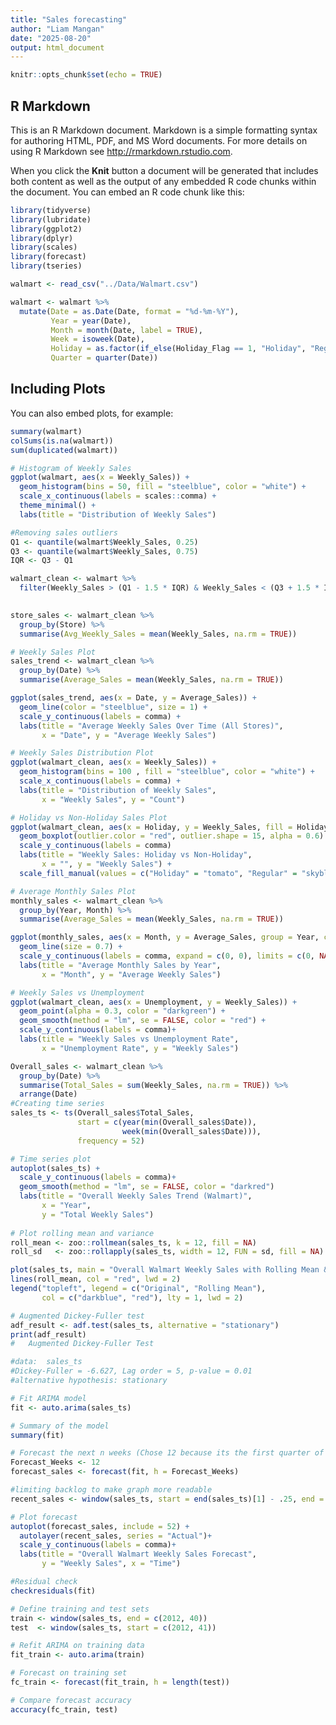 ```yaml
---
title: "Sales forecasting"
author: "Liam Mangan"
date: "2025-08-20"
output: html_document
---
```


```r
knitr::opts_chunk$set(echo = TRUE)
```

## R Markdown

This is an R Markdown document. Markdown is a simple formatting syntax for authoring HTML, PDF, and MS Word documents. For more details on using R Markdown see <http://rmarkdown.rstudio.com>.

When you click the **Knit** button a document will be generated that includes both content as well as the output of any embedded R code chunks within the document. You can embed an R code chunk like this:

```r
library(tidyverse)
library(lubridate)
library(ggplot2)
library(dplyr)
library(scales)
library(forecast)
library(tseries)
```

```r
walmart <- read_csv("../Data/Walmart.csv")

walmart <- walmart %>%
  mutate(Date = as.Date(Date, format = "%d-%m-%Y"),
         Year = year(Date),
         Month = month(Date, label = TRUE),
         Week = isoweek(Date),
         Holiday = as.factor(if_else(Holiday_Flag == 1, "Holiday", "Regular")),
         Quarter = quarter(Date))
```

## Including Plots

You can also embed plots, for example:

```r
summary(walmart)
colSums(is.na(walmart))
sum(duplicated(walmart))

# Histogram of Weekly Sales
ggplot(walmart, aes(x = Weekly_Sales)) +
  geom_histogram(bins = 50, fill = "steelblue", color = "white") +
  scale_x_continuous(labels = scales::comma) +
  theme_minimal() +
  labs(title = "Distribution of Weekly Sales")

```
```r
#Removing sales outliers
Q1 <- quantile(walmart$Weekly_Sales, 0.25)
Q3 <- quantile(walmart$Weekly_Sales, 0.75)
IQR <- Q3 - Q1

walmart_clean <- walmart %>%
  filter(Weekly_Sales > (Q1 - 1.5 * IQR) & Weekly_Sales < (Q3 + 1.5 * IQR))
  

```


```r
store_sales <- walmart_clean %>%
  group_by(Store) %>%
  summarise(Avg_Weekly_Sales = mean(Weekly_Sales, na.rm = TRUE))

# Weekly Sales Plot
sales_trend <- walmart_clean %>%
  group_by(Date) %>%
  summarise(Average_Sales = mean(Weekly_Sales, na.rm = TRUE))

ggplot(sales_trend, aes(x = Date, y = Average_Sales)) +
  geom_line(color = "steelblue", size = 1) +
  scale_y_continuous(labels = comma) +
  labs(title = "Average Weekly Sales Over Time (All Stores)",
       x = "Date", y = "Average Weekly Sales")

# Weekly Sales Distribution Plot
ggplot(walmart_clean, aes(x = Weekly_Sales)) +
  geom_histogram(bins = 100 , fill = "steelblue", color = "white") +
  scale_x_continuous(labels = comma) +
  labs(title = "Distribution of Weekly Sales",
       x = "Weekly Sales", y = "Count")

# Holiday vs Non-Holiday Sales Plot
ggplot(walmart_clean, aes(x = Holiday, y = Weekly_Sales, fill = Holiday)) +
  geom_boxplot(outlier.color = "red", outlier.shape = 15, alpha = 0.6) +
  scale_y_continuous(labels = comma)
  labs(title = "Weekly Sales: Holiday vs Non-Holiday",
       x = "", y = "Weekly Sales") +
  scale_fill_manual(values = c("Holiday" = "tomato", "Regular" = "skyblue"))

# Average Monthly Sales Plot
monthly_sales <- walmart_clean %>%
  group_by(Year, Month) %>%
  summarise(Average_Sales = mean(Weekly_Sales, na.rm = TRUE))

ggplot(monthly_sales, aes(x = Month, y = Average_Sales, group = Year, color = factor(Year))) +
  geom_line(size = 0.7) +
  scale_y_continuous(labels = comma, expand = c(0, 0), limits = c(0, NA)) +
  labs(title = "Average Monthly Sales by Year",
       x = "Month", y = "Average Weekly Sales")

# Weekly Sales vs Unemployment
ggplot(walmart_clean, aes(x = Unemployment, y = Weekly_Sales)) +
  geom_point(alpha = 0.3, color = "darkgreen") +
  geom_smooth(method = "lm", se = FALSE, color = "red") +
  scale_y_continuous(labels = comma)+
  labs(title = "Weekly Sales vs Unemployment Rate",
       x = "Unemployment Rate", y = "Weekly Sales")
```

```r
Overall_sales <- walmart_clean %>% 
  group_by(Date) %>% 
  summarise(Total_Sales = sum(Weekly_Sales, na.rm = TRUE)) %>% 
  arrange(Date)
#Creating time series
sales_ts <- ts(Overall_sales$Total_Sales,
               start = c(year(min(Overall_sales$Date)),
                         week(min(Overall_sales$Date))),
               frequency = 52)

# Time series plot
autoplot(sales_ts) +
  scale_y_continuous(labels = comma)+
  geom_smooth(method = "lm", se = FALSE, color = "darkred")
  labs(title = "Overall Weekly Sales Trend (Walmart)",
       x = "Year",
       y = "Total Weekly Sales")
  
# Plot rolling mean and variance
roll_mean <- zoo::rollmean(sales_ts, k = 12, fill = NA)
roll_sd   <- zoo::rollapply(sales_ts, width = 12, FUN = sd, fill = NA)

plot(sales_ts, main = "Overall Walmart Weekly Sales with Rolling Mean & SD", col = "darkblue")
lines(roll_mean, col = "red", lwd = 2)
legend("topleft", legend = c("Original", "Rolling Mean"),
       col = c("darkblue", "red"), lty = 1, lwd = 2)
```

```r
# Augmented Dickey-Fuller test
adf_result <- adf.test(sales_ts, alternative = "stationary")
print(adf_result)
#	Augmented Dickey-Fuller Test

#data:  sales_ts
#Dickey-Fuller = -6.627, Lag order = 5, p-value = 0.01
#alternative hypothesis: stationary
```

```r
# Fit ARIMA model
fit <- auto.arima(sales_ts)

# Summary of the model
summary(fit)

# Forecast the next n weeks (Chose 12 because its the first quarter of the next year)
Forecast_Weeks <- 12
forecast_sales <- forecast(fit, h = Forecast_Weeks)

#limiting backlog to make graph more readable
recent_sales <- window(sales_ts, start = end(sales_ts)[1] - .25, end = end(sales_ts))

# Plot forecast
autoplot(forecast_sales, include = 52) +
  autolayer(recent_sales, series = "Actual")+
  scale_y_continuous(labels = comma)+
  labs(title = "Overall Walmart Weekly Sales Forecast",
       y = "Weekly Sales", x = "Time")
```

```r

#Residual check
checkresiduals(fit)

# Define training and test sets
train <- window(sales_ts, end = c(2012, 40))   
test  <- window(sales_ts, start = c(2012, 41))

# Refit ARIMA on training data
fit_train <- auto.arima(train)

# Forecast on training set
fc_train <- forecast(fit_train, h = length(test))

# Compare forecast accuracy
accuracy(fc_train, test)
```